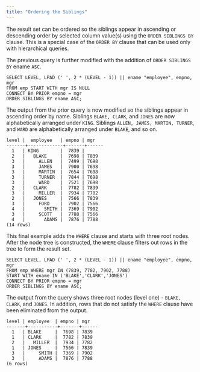 ```yaml
---
title: "Ordering the Siblings"
---
```


<div id="ordering_the_siblings" class="registered_link"></div>

The result set can be ordered so the siblings appear in ascending or descending order by selected column value(s) using the `ORDER SIBLINGS BY` clause. This is a special case of the `ORDER BY` clause that can be used only with hierarchical queries.

The previous query is further modified with the addition of `ORDER SIBLINGS BY` ename `ASC`.

```
SELECT LEVEL, LPAD (' ', 2 * (LEVEL - 1)) || ename "employee", empno, mgr
FROM emp START WITH mgr IS NULL
CONNECT BY PRIOR empno = mgr
ORDER SIBLINGS BY ename ASC;
```

The output from the prior query is now modified so the siblings appear in ascending order by name. Siblings `BLAKE, CLARK`, and `JONES` are now alphabetically arranged under `KING`. Siblings `ALLEN, JAMES, MARTIN, TURNER`, and `WARD` are alphabetically arranged under `BLAKE`, and so on.

```
level |  employee   | empno | mgr
-------+-------------+-------+------
  1   | KING        |  7839 |
  2   |   BLAKE     |  7698 | 7839
  3   |     ALLEN   |  7499 | 7698
  3   |     JAMES   |  7900 | 7698
  3   |     MARTIN  |  7654 | 7698
  3   |     TURNER  |  7844 | 7698
  3   |     WARD    |  7521 | 7698
  2   |   CLARK     |  7782 | 7839
  3   |     MILLER  |  7934 | 7782
  2   |   JONES     |  7566 | 7839
  3   |     FORD    |  7902 | 7566
  4   |       SMITH |  7369 | 7902
  3   |     SCOTT   |  7788 | 7566
  4   |       ADAMS |  7876 | 7788
(14 rows)
```

This final example adds the `WHERE` clause and starts with three root nodes. After the node tree is constructed, the `WHERE` clause filters out rows in the tree to form the result set.

```
SELECT LEVEL, LPAD (' ', 2 * (LEVEL - 1)) || ename "employee", empno, mgr
FROM emp WHERE mgr IN (7839, 7782, 7902, 7788)
START WITH ename IN ('BLAKE','CLARK','JONES')
CONNECT BY PRIOR empno = mgr
ORDER SIBLINGS BY ename ASC;
```

The output from the query shows three root nodes (level one) - `BLAKE, CLARK`, and `JONES`. In addition, rows that do not satisfy the `WHERE` clause have been eliminated from the output.

```
level | employee  | empno | mgr
-------+-----------+-------+------
  1   | BLAKE     |  7698 | 7839
  1   | CLARK     |  7782 | 7839
  2   |   MILLER  |  7934 | 7782
  1   | JONES     |  7566 | 7839
  3   |     SMITH |  7369 | 7902
  3   |     ADAMS |  7876 | 7788
(6 rows)
```
